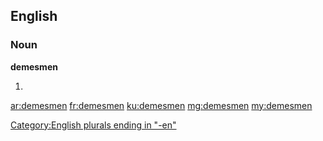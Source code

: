 ==English==

===Noun===
'''demesmen'''

# {{plural of|demesman}}

[[Category:English plurals ending in "-en"]]

[[ar:demesmen]]
[[fr:demesmen]]
[[ku:demesmen]]
[[mg:demesmen]]
[[my:demesmen]]